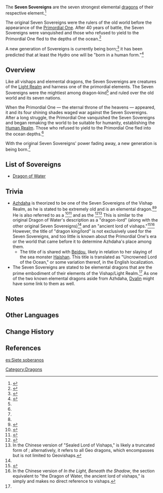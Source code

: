 {{Terminology Infobox
|type  = Factions
|type2 = Lore
}}
The '''Seven Sovereigns''' are the seven strongest elemental [[dragons]] of their respective element.<ref name="The Eve">{{Ref/Quest|Three Realms Gateway Offering: The Eve}}</ref>

The original Seven Sovereigns were the rulers of the old world before the appearance of the [[Primordial One]]. After 40 years of battle, the Seven Sovereigns were vanquished and those who refused to yield to the Primordial One fled to the depths of the ocean.<ref name="before sun and moon">{{Ref/Book|The Byakuyakoku Collection|2|Before Sun and Moon}}</ref>

A new generation of Sovereigns is currently being born;<ref name="bolt hatch">{{Ref/Enemy|Bolteater Bathysmal Vishap Hatchling}}</ref> it has been predicted that at least the Hydro one will be "born in a human form."<ref>{{Ref/Book|The Byakuyakoku Collection|4|Bathysmal Vishap Experimental Records}}</ref>

==Overview==
Like all vishaps and elemental dragons, the Seven Sovereigns are creatures of the [[Light Realm]] and harness one of the primordial elements. The Seven Sovereigns were the mightiest among dragon-kind<ref name="The Eve" /> and ruled over the old world and its seven nations.

When the Primordial One &mdash; the eternal throne of the heavens &mdash; appeared, it and its four shining shades waged war against the Seven Sovereigns. After a long struggle, the Primordial One vanquished the Seven Sovereigns and began remaking the world to be suitable for humanity, establishing the [[Human Realm]]. Those who refused to yield to the Primordial One fled into the ocean depths.<ref name="before sun and moon" />

With the original Seven Sovereigns' power fading away, a new generation is being born.<ref name="bolt hatch" />

==List of Sovereigns==
* [[Dragon of Water]]

==Trivia==
* [[Azhdaha]] is theorized to be one of the Seven Sovereigns of the Vishap Realm, as he is stated to be extremely old and is an elemental dragon.<ref name="The Eve" /><ref>{{Ref/Quest|Amidst Chaos, the Rock Is Unmoved}}</ref> He is also referred to as a {{lang|"dragon king"|zh=龙王}}<ref>{{Ref/Item|Bloodjade Branch}}</ref><ref>{{Ref/Quest|Trails in Tianqiu}}</ref> and as the {{lang|"Sealed Lord of Vishaps"|zh=被封印的岩龙之王|zh_tl=Sealed King of Geo Dragons.}}<ref>{{Ref/Domain|Beneath the Dragon-Queller}}</ref><ref group="Note">In the Chinese version of "Sealed Lord of Vishaps," {{lang|"Geo Dragons"|zh=岩龙}} is likely a truncated form of {{lang|"Geovishap"|zh=岩龙蜥|zh_tl=Geo Dragon-Lizard}}; alternatively, it refers to all Geo dragons, which encompasses but is not limited to Geovishaps.</ref> This is similar to the original Dragon of Water's description as a "dragon-lord" (along with the other original Seven Sovereigns)<ref name="before sun and moon" /> and an "ancient lord of vishaps."<ref>{{Ref/Book|The Byakuyakoku Collection|5|In the Light, Beneath the Shadow}}</ref><ref group="Note">In the Chinese version of ''In the Light, Beneath the Shadow'', the section equivalent to "the Dragon of Water, the ancient lord of vishaps," is simply {{zh|水之元素龙王|tl=Hydro Dragon King/Lord}} and makes no direct reference to vishaps.</ref> However, the title of "dragon king/lord" is not exclusively used for the Seven Sovereigns, and too little is known about the Primordial One's era or the world that came before it to determine Azhdaha's place among them.
** The title of {{zh|龙王|tl=Dragon King}} is shared with [[Beidou]], likely in relation to her slaying of the sea monster [[Haishan]]. This title is translated as "Uncrowned Lord of the Ocean," or some variation thereof, in the English localization.
* The Seven Sovereigns are stated to be elemental dragons that are the prime embodiment of their elements of the Vishap/Light Realm.<ref name="The Eve"/> As one of the two known elemental dragons aside from Azhdaha, [[Dvalin]] might have some link to them as well.

==Notes==
{{Reflist|note=1}}

==Other Languages==
{{Other Languages
|en      = Seven Sovereigns
|zhs     = 七王
|zhs_rm  = Qī Wáng
|zht     = 七王
|zht_rm  = Qī Wáng
|zh_tl   = Seven Kings
|zh_note = {{zh|王|rm=''Wáng''}} was a title of nobility in China, roughly equivalent to "king" (a rank lower than "emperor"). This title is also used to translate the Sanskrit term ''rāja'', as in {{lang|''{{w|Dragon King|Lóngwáng}}''|zh=龙王|zh_lit=Dragon King}}, a translation for the Hindu-Buddhist dragon deities {{w|Nagaraja|Nāgarāja}} (syncretized with Taoism), which is used in ''Genshin''<nowiki>'</nowiki>s Chinese version to refer to the Seven Sovereigns (and Beidou). The English localization is inconsistent in its translations of {{zh|龙王}} and interprets it as both "king" and "lord," if not recontextualizing the phrase entirely.
|ja      = 七王
|ja_rm   = Shichiou{{Assumed}}
|ja_tl   = Seven Kings
|ko      = 일곱 {{tt|왕|王}}
|ko_rm   = Ilgop Wang
|ko_tl   = Seven Kings
|es      = Siete soberanos<!--Not capitalized in-game-->
|es_tl   = Seven Sovereigns
|fr      = Sept souverains
|fr_tl   = Seven Sovereigns
|ru      = Семь властителей
|ru_tl   = Seven Rulers
|th      = ราชาโบราณทั้งเจ็ด
|th_rm   = Racha Boran Thang Chet
|th_tl   = Seven Ancient Kings
|vi      = Thất Vương
|vi_tl   = 
|de      = Sieben Herrscher
|de_tl   = Seven Rulers
|id      = Tujuh raja<!--Not capitalized in-game-->
|id_tl   = Seven kings
|pt      = Sete Soberanos
|pt_tl   = Seven Sovereigns
|tr      = Yedi Hükümdar<!--case is correct?-->
|tr_tl   = 
|it      = Setti sovrani
|it_tl   = Seven Sovereigns
}}

==Change History==
{{Change History|introduced=2.4}}

==References==
{{Reflist|2}}

[[Category:Dragons]]
[[Category:Seven Sovereigns| ]]

[[es:Siete soberanos]]